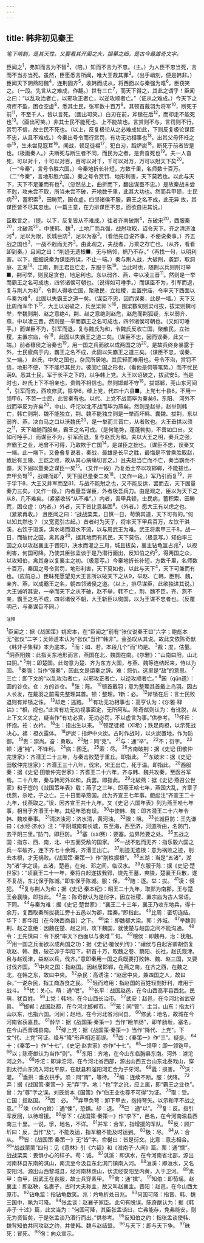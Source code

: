 ```yaml
---
---
---
```

title: 韩非初见秦王
---



*笔下峭割，是其天性。又要看其开阖之大，描摹之细，是古今最雄奇文字。*

臣闻之<sup>1</sup>，弗知而言为不智<sup>2</sup>，（陪。）知而不言为不忠。（主。）为人臣不忠当死，言而不当亦当死。虽然，臣愿悉言所闻，唯大王裁其罪<sup>3</sup>。（出手峭刻，便是韩非。）
臣闻天下阴燕阳魏<sup>4</sup>，连荆固齐<sup>5</sup>，收韩而成从，将西面以与秦强为难<sup>6</sup>，臣窃笑之。（一段。先言从之难成，作翻。）世有三亡<sup>7</sup>，而天下得之，其此之谓乎！臣闻之曰：“以乱攻治者亡，以邪攻正者亡，以逆攻顺者亡。”（证从之难成。）今天下之府库不盈，困仓空虚<sup>8</sup>，悉其士民，张军数十百万<sup>9</sup>。其顿首戴羽为将军<sup>10</sup>，断死于前<sup>11</sup>，不至千人，皆以言死。（画出可笑。）白刃在前，斧锧在后<sup>12</sup>，而却走不能死也<sup>13</sup>。（画出可笑。）非其士民不能死也、上不能故也。言赏则不与，言罚则不行，赏罚不信，故士民不死也。（以上，反复极论从之必难成如此，下则反复极论谋臣不忠，从且不难成。）今秦出号令而行赏罚，有功无功相事也<sup>13</sup>。出其父母怀衽之中<sup>15</sup>，生未尝见寇耳<sup>16</sup>。闻战，顿足徒裼<sup>17</sup>，犯白刃，蹈炉炭<sup>18</sup>，断死于前者皆是也。（极画秦人。）夫断死与断生者不同，而民为之者，是贵奋死也<sup>19</sup>。夫一人奋死，可以对十，十可以对百，百可以对千，千可以对万，万可以尅天下矣<sup>20</sup>。（一“今秦”，言号令胜六国。）今秦地折长补短，方数千里，名师数十百万。（二“今秦”，言地形胜六国。）秦之号令赏罚、地形利害，天下莫若也。以此与天下，天下不足兼而有也<sup>2</sup>。（忽然总上，曲折而下，翻出谋臣不忠。）是故秦战未尝不尅，攻未尝不取，所当未尝不破，开地数千里，此其大功也。然而兵甲顿，士民病<sup>20</sup>，蓄积索<sup>5</sup>，田畴荒，囷仓虚，四邻诸侯不服，霸王之名不成，此无异
故，其谋臣皆不尽其忠也。（一篇主意，在力排谋臣不忠，面欲自进其说。）

臣敢言之，（提。以下，反复皆从不难成。）往者齐南破荆<sup>4</sup>，东破宋<sup>20</sup>，西服秦<sup>20</sup>，北破燕<sup>20</sup>，中使韩、魏<sup>3</sup>，土地广而兵强，战尅攻取，诏令天下。齐之清济浊河<sup>4</sup>，足以为限，长城巨防<sup>3</sup>，足以为塞<sup>3</sup>。（看他先自说齐事，不便说秦事。）齐五战之国也<sup>3</sup>，一战不尅而无齐<sup>3</sup>。由此观之，夫战者，万乘之存亡也。（从齐，看看卸到秦。）且闻之曰：“削迹无遗根■，无与祸邻，祸乃不存。”（再找一句，以明利害。以下，细细说秦为谋臣所误，不止一端。）秦与荆人战，大破荆，袭郢，取洞庭、五湖<sup>18</sup>、江南，荆王君臣亡走，东服于陈<sup>19</sup>。当此时也，随荆以兵则荆可举■，荆可举，则民足贪也，地足利也。东以弱齐、燕，中以凌三晋<sup>11</sup>。然则是一举而霸王之名可成也，四邻诸侯可朝也。（说得如可唾手。）而谋臣不为，引军而退，复与荆人为和<sup>2</sup>，令荆人得收亡国，聚散民，立社稷，主置宗庙，令率天下西面以与秦为难<sup>4</sup>，此固以失霸王之道一矣。（谋臣不忠，因而误秦，此是一墙。）天下又比周而军华下<sup>15</sup>，大王以诏破之，兵至梁郭下<sup>16</sup>，围梁数旬则梁可拔，拔梁则魏可举，举魏则荆、赵之意绝4，荆、赵之意绝则赵危，赵危而荆狐疑，东以弱齐、燕，中以凌三晋。然则是一举而霸王之名可成也，四邻诸侯可朝也。（又如可唾手。）而谋臣不为，引军而退，复与魏氏为和，令魏氏反收亡国，聚散民，立社稷，主置宗庙，令<sup>18</sup>，此固以失霸王之道二矣。（谋臣不忠，因而误秦，此又一端。）前者穰侯之治秦也<sup>19</sup>，用一国之兵而欲以成两国之功<sup>20</sup>。是故兵终身暴露于外，士民疲病于内，霸王之名不成，此固以失霸王之道三矣。（谋臣不忠，误秦，又一端。）
赵氏，中央之国也，杂民所居地。其民轻而难用也，号令不治，赏罚不信，地形不便，下不能尽其民力。彼固亡国之形也，（看他是何等笔势。）而不忧民萌9。悉其士民，军于长平之下的，以争韩上党。大王以诏破之，拔武安5。当是时也，赵氏上下不相亲也，贵贱不相信也。然则邯郸不守<sup>18</sup>。拔邯郸，莞山东河间<sup>4</sup>，引军而去，西攻修武，除华6，绛上党，代四十六县■，上党七十县6，不用一领甲6，不苦一士民，此皆秦有也。以代、上党不战而毕为秦矣6，东阳、
河外不战而毕反为齐矣<sup>20</sup>，中山、呼沱以北不战而毕为燕矣。然则是赵举，赵举则韩亡，韩亡则荆、魏不能独立，荆、魏不能独立则是一举而坏韩、囊魏、拔荆，东以弱齐、燕，决白马之口以沃魏氏<sup>20</sup>，是一举而三晋亡，从者败也。大王垂拱以须之<sup>11</sup>，天下编随而服矣，霸王之名可成。（是何笔势，蓬蓬勃勃，不啻如口出。又如可唾手。）而谋臣不为，引军而退，复与赵氏为和。夫以大王之明，秦兵之强，弃霸王之业，地曾不可得，乃取欺于亡国<sup>14</sup>，是谋臣之拙也。（谋臣不忠，误秦又一端。此一端下，又叠叠复说者，秦战，最雄是长平之胜，最悔是不曾乘胜取赵，致后有王陵、王龁之败，故从其心病痛切言之。）且夫赵当亡而不亡，秦当霸而不霸，天下固以量秦之谋臣一矣<sup>15</sup>。（又作一段）乃复悉士卒以攻邯郸，不能拔也，弃甲负弩<sup>16</sup>，战竦而却<sup>7</sup>，天下固已量秦二矣<sup>18</sup>。（又作一段。）军乃引而复<sup>19</sup>，并于孚下8，大王又并军而至81，与战不能尅之也，又不能反运，罢而去，天下固量秦力三矣。（又作一段。）内者量吾谋臣，外者极吾兵力。由是观之，臣以为天下之从8，几不难矣。（紧紧收转“从不难”。）内者，吾甲兵顿，士民病，蓄积索，田畴荒，困仓虚：（内者。）外者，天下皆比意甚固<sup>8</sup>。（外者。）愿大王有以虑之也。（紧紧再收。）
且臣闻之曰：“战战栗栗，日慎一日，苟慎其道，天下可有的。”何以知其然也？（又宽宽引古起。）昔者纣为天子，将率天下甲兵百万，左饮干淇溪，右饮于洹溪，淇水竭而洹水不流，以与周武王为难。武王将素甲三千8，战一日，而破纣之国，禽其身<sup>20</sup>，据其地而有其民，天下莫伤。（极意写。）知伯率三国之众以攻赵襄主于晋阳1，决水而灌之三月，城且拔矣，襄主钻龟筮占兆<sup>2</sup>，以视利害，何国可降。乃使其臣张孟谈于是乃潜行面出，反知伯之约<sup>5</sup>，得两国之众，以攻知伯，禽其身以复襄主之初。（极意写。）今秦地折长补短，方数千里，名师数十百万，秦国之号令赏罚，地形利害，天下莫如也，以此与天下<sup>4</sup>，天下可兼而有也。（应前总。）臣昧死愿望见大王言所以破天下之从9，举赵、亡韩，臣荆、魏，亲齐、燕，以成霸王之名，朝四邻诸侯之道。（以上，排尽谋臣，此欲独进其说。）大王诚听其说，一举而天下之从不破，赵不举，韩不亡，荆、魏不臣，齐、燕不亲，霸王之名不成，四邻诸侯不朝，大王斩臣以徇国，以为王谋不忠者也。（反覆明己，与秦谋臣不同。）

<sup>注释</sup>

<sup>1</sup>臣闻之：据《战国策》姚宏本，在“臣闻之”前有“张仪说秦王曰”六字；鲍彪本无“张仪”二字；吴师道本认为“张仪”当作“韩非”。金圣叹从其说。故此文依陈奇猷《韩非子集释》本为底本。
<sup>2</sup>而：如、若。本段几个“而”均是。
<sup>3</sup>裁：度，估量。
<sup>4</sup>阴燕阳魏：此指关东地形而言，燕国在北，魏国在南。《尔雅》：“山南曰阳，山北曰阴。”
<sup>5</sup>荆：即楚国。此句意为楚、齐为东方大国，与燕、魏等连结起来，恃以为固。
<sup>6</sup>秦强：当作“强秦”，因此文是頌秦之辞。难：怨仇，这里是“敌”的意思。
<sup>7</sup>三亡：即下文的“以乱攻治者亡，以邪攻正者亡，以逆攻顺者亡。”
<sup>8</sup>囷（qūn遗）：圆的谷仓。仓：方的谷仓。
<sup>9</sup>张：陈。
<sup>10</sup>顿首戴羽；意为整理其首戴上鸟羽。因古人长发，在戴羽之前需先整理其首。顿：整理。1新：必。
<sup>12</sup>斧锧在后：言士民败退则有斧锧之诛。
<sup>13</sup>却走：逃跑。
<sup>14</sup>有功无功相事也：高亨认为：《尔雅·释诂》：“相，视也。”此言有功无功视事面定，无所阿私。陈奇猷则认为：有讹脱，从上下文义求之，疑当作“有功必赏，无功必罚，不以虚言为事。”供参考。
<sup>15</sup>怀衽：怀抱。衽：衣衿。
<sup>16</sup>生：指出生以来。
<sup>17</sup>顿足徒裼（Xī希）；跌足肉袒，以示死战决心。裼：袒衣露体。
<sup>18</sup>炉炭：指炉中火炭。古时作战时，以火炭置地，作为防御。
<sup>19</sup>贵：崇尚。奋：勇敢。
<sup>20</sup>尅：同“克”。
<sup>21</sup>与：通“举”。
<sup>22</sup>不；衍字。
<sup>23</sup>顿：通“钝”，不锋利。
<sup>24</sup>病：困乏。
<sup>25</sup>索：尽。
<sup>26</sup>齐南破荆：据《史记·田敬仲完世家》：齐湣王二十三年，与秦击败楚于重丘。即指此。
<sup>27</sup>东破宋：据《史记·田敬仲完世家》：齐湣王三十八年，伐宋，宋王出亡，死于温。即指此。
<sup>28</sup>西服秦：据《史记·田敬仲完世家》：齐耆王二十六年，齐与韩、魏共攻秦，至函谷军焉。二十八年，秦与韩河外以和，兵罢。即指此。
<sup>29</sup>北破燕：据《史记·燕召公世家》和于鬯的《战国策年表》载：燕子之三年，即燕王哙七年，燕国大乱，齐章子伐燕，杀哙，子之亡。三十日而举燕国。此为齐宣王七年事。鲍彪注“齐宣王二十九年，伐燕取之。”误，因齐宣王共十九年。又《史记·六国年表》列为燕王哙七年事，相当于齐湣王十年。其纪年恐有误。
<sup>30</sup>中使韩、魏：即齐潜王二十六年令韩、魏攻秦事。
<sup>31</sup>清济浊河：济水清，黄河浊。
<sup>32</sup>限：阻。
<sup>33</sup>长城巨防：王先谦曰：《水经·济水》注：“平阴城南有长城，东至海，西至济，河道所由，名防门，去平阴三里。”防门，即巨防。
<sup>34</sup>塞（sài赛）：要塞。边界险要之处。
<sup>35</sup>五战之国：指东、西、南，北、中五面受敌的国家。
<sup>36</sup>一战不剋而无齐：指乐毅六国之兵一举破齐，连下齐七十余城，齐湣王出亡。
<sup>37</sup>削迹无遗根：意为祸败之迹，削去本根，才无祸败。《战国策·秦策一》作“削株掘根”。
<sup>38</sup>五湖：当是“五渚”，湖为“渚”字之误。五渚，楚邑，在宛、邓之间，临汉水。
<sup>39</sup>东服于陈：据《史记·楚世家》：“顷襄王二十一年，秦将白起遂拔我郢，烧先王墓，爽陵，楚襄王兵散，遂不复战，东北保于陈城。”即东保于陈城。服：保。
<sup>40</sup>随：逐。举：拔。
<sup>41</sup>凌：侵犯。
<sup>42</sup>复与荆人为和；据《史记·秦本纪》：昭王二十九年，取郢为南郡，王与楚王会襄陵。即指此。
<sup>43</sup>主：陈奇猷认为是衍字，因立社稷、置宗庙为古人常语。下同。
<sup>44</sup>与秦为难：据《史记·楚世家》：“襄王二十三年，襄王乃收东地兵，得十余万，复西取秦所拔我江旁十五邑以为郡，距秦。”即指此。
<sup>45</sup>比周：密切连结。华下：即华阳（在今陕西商县）之下。
<sup>46</sup>梁：即魏都大梁。郭：外城。
<sup>47</sup>举魏则荆、赵之意绝：因魏在楚、赵之间，攻下魏国，就使楚与赵国之间不能沟通。
<sup>48</sup>令：王先慎曰：令下脱“率天下西面以与秦难＂旬。
<sup>49</sup>粮侯：即魏冉。治：犹相。
<sup>50</sup>用一国之兵而欲以成两国之功：据《史记·覆侯列传》：“禳侯与白起客卿胡伤复攻赵、韩、魏，破芒卯于华阳下，斩首十万，取魏之卷、蔡阳、长社，赵氏观津。且与赵观津，益赵以兵，伐齐。”意即秦用一国之兵既要打败韩、魏、赵三国，又要讨伐齐国。
<sup>51</sup>中央之国：指赵国。因赵居邯郸，在燕之南，在齐之西，在魏之北，在韩之东，故曰中央。
<sup>52</sup>杂民：高诱注：“赵居中央，兼四国之人，故曰杂。”一说杂民，指工商游食之民。
<sup>53</sup>轻而难用：指赵国的百姓轻剽好利，难用于战斗。
<sup>54</sup>忧：关心。萌：通“氓”。
<sup>55</sup>长平：战国赵邑，在今山西高平县西北。民萌，犹百姓。
<sup>56</sup>上党：韩地，在今山西长治市。
<sup>57</sup>武安：赵邑，在今河北省武安县。
<sup>58</sup>邯郸：战国赵都，在今河北邯郸市。
<sup>59</sup>笼：同“管”，主当。山东：指太行山以东，也指六国。河间；赵地，在今河北省河间县。
<sup>60</sup>修武：地名，故城在今河南省获嘉县。
<sup>61</sup>龄华：据《战国策·秦策一》当作“瞼羊肠”，即羊肠坂，塞名。在今山西晋城县南。
<sup>62</sup>绛上党：据《战国策·秦策一》当作“降代、上党”。下文“代、上党”可证。绛与“降”形声相近而误。
<sup>63</sup>四：《秦策一》作“三”。疑是。
<sup>64</sup>十：《秦策一》作“十七”，《史记·赵世家》亦作“十七”。
<sup>65</sup>一领甲：即一领铠甲。
<sup>66</sup>以；陈奇猷认为当作“则”。
<sup>67</sup>东阳：齐地，在今山东临胸县东南。河外：滹沱河之外。
<sup>68</sup>呼沱：即滹沱河，在今河北省西部，源出山西五台山东北泰戏山，穿割太行山东流入河北平原，在献县和滏阳河汇合为子牙河。
<sup>69</sup>蠹：损害。
<sup>70</sup>沃：灌。
<sup>71</sup>垂拱：垂衣拱手。须：同“胥”，等待。
<sup>72</sup>编：连续不断。服：伏降。
<sup>73</sup>弃：据《战国策·秦策一》无“弃”字。地：“也”字之讹，应上属，即“霸王之业也”。曾：为“尊”字之误。刘辰翁本《国策》作“伯王业也尊不可得”为证。
<sup>74</sup>取：受。亡国：指赵国。
<sup>75</sup>固：必。
<sup>76</sup>弃甲负弩：卸下甲衣，抱持弩矢。以示和平不战之意。”
<sup>77</sup>竦（sǒng耸）：通“悚”，恐惧。却：退。
<sup>78</sup>巳：通“以”。
<sup>79</sup>复：反。指引军反回，以待增援。
<sup>80</sup>孚下：《战国策·秦策一》作“李下”，邑名，在今河南温县西南三十里。一说，孚，地名，不详。
<sup>81</sup>并军：合军，指增援的军队。
<sup>82</sup>反：顾广圻曰：反，当作“及”。不能及运，指军粮不能及时运到。
<sup>83</sup>极：尽。
<sup>84</sup>从：合从。
<sup>85</sup>皆：《战国策·秦策一》无“皆”字。俞樾曰：皆是衍文。比意：意志相合。
<sup>86</sup>“战战栗栗”四句：见《意林》引《六韬》和《淮南子·人间》篇。栗：通“慄”。战战栗栗：畏惧小心的样子。苟：诚。
<sup>87</sup>淇溪：即淇水，在今河南省北部，源出河南林县东南的淇山，南流至今汲县东北淇门镇南入河。
<sup>88</sup>洹溪：即洹水，又名安阳河。源出山西黎城县，经河南林虑山，伏流经安阳至内黄，入于卫河。
<sup>89</sup>素甲：白甲，因武王在丧服，故士兵穿素甲。
<sup>90</sup>禽：通“擒”。
<sup>91</sup>知伯：即萄瑶。赵襄主：即赵鞅，名裹子，古时大夫称主，故又叫赵襄主。晋阳：赵邑，在今山西太原市。
<sup>92</sup>钻龟筮：指钻龟数笑。兆：灼龟折处曰兆。
<sup>93</sup>何国可降：指晋、韩、魏三国中，孰为可降。
<sup>94</sup>张孟谈：赵襄子家臣。此句有脱误。陈奇猷认为：据《韩非子·十过》篇，此文当为：“何国可降，其臣张孟谈曰，亡弗能存，免弗能安，则无为资智矣，于是张孟谈乃湣行而出。”供参考。
<sup>95</sup>反知伯之约：指张孟谈使韩、魏背知伯共同攻赵之约，并使韩、魏与赵结盟。
<sup>96</sup>与天下：即与天下争。
<sup>97</sup>昧死：冒死。
<sup>98</sup>徇：向众宣示。